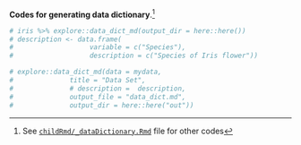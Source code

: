 **Codes for generating data dictionary**.^[See [`childRmd/_dataDictionary.Rmd`](https://github.com/sbalci/histopathology-template/blob/master/childRmd/_dataDictionary.Rmd) file for other codes]



```r
# iris %>% explore::data_dict_md(output_dir = here::here())
# description <- data.frame(
#                   variable = c("Species"), 
#                   description = c("Species of Iris flower"))

# explore::data_dict_md(data = mydata, 
#              title = "Data Set", 
#              # description =  description, 
#              output_file = "data_dict.md",
#              output_dir = here::here("out"))
```
